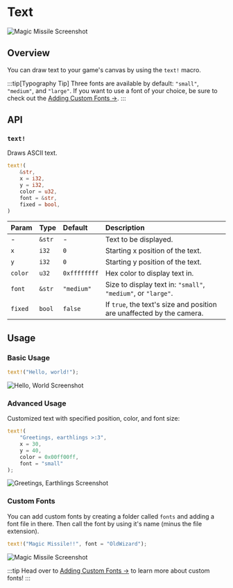 # Text

![Magic Missile Screenshot](/magic_missile_screenshot.png)

## Overview

You can draw text to your game's canvas by using the `text!` macro.

:::tip[Typography Tip]
Three fonts are available by default: `"small"`, `"medium"`, and `"large"`. If you want to use a font of your choice, be sure to check out the [Adding Custom Fonts &rarr;](/learn/guides/fonts).
:::

## API

### `text!`

Draws ASCII text.

```rs
text!(
    &str,
    x = i32,
    y = i32,
    color = u32,
    font = &str,
    fixed = bool,
)
```

| Param   | Type   | Default      | Description                                                           |
| :------ | :----- | :----------- | :-------------------------------------------------------------------- |
| -       | `&str` | -            | Text to be displayed.                                                 |
| `x`     | `i32`  | `0`          | Starting x position of the text.                                      |
| `y`     | `i32`  | `0`          | Starting y position of the text.                                      |
| `color` | `u32`  | `0xffffffff` | Hex color to display text in.                                         |
| `font`  | `&str` | `"medium"`   | Size to display text in: `"small"`, `"medium"`, or `"large"`.         |
| `fixed` | `bool` | `false`      | If `true`, the text's size and position are unaffected by the camera. |

## Usage

### Basic Usage

```rs
text!("Hello, world!");
```

![Hello, World Screenshot](/hello_world_screenshot.png)

### Advanced Usage

Customized text with specified position, color, and font size:

```rs
text!(
    "Greetings, earthlings >:3",
    x = 30,
    y = 40,
    color = 0x00ff00ff,
    font = "small"
);
```

![Greetings, Earthlings Screenshot](/greetings_earthlings_screenshot.png)

### Custom Fonts

You can add custom fonts by creating a folder called `fonts` and adding a font file in there. Then call the font by using it's name (minus the file extension).

```rs
text!("Magic Missile!!", font = "OldWizard");
```

![Magic Missile Screenshot](/magic_missile_screenshot.png)

:::tip
Head over to [Adding Custom Fonts &rarr;](/learn/guides/fonts) to learn more about custom fonts!
:::

